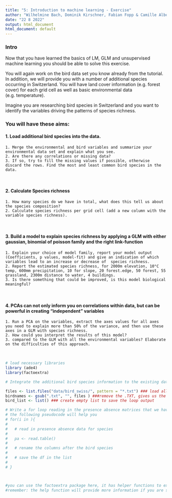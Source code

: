 ```yaml
---
title: "5: Introduction to machine learning - Exercise"
author: "Wilhelmine Bach, Dominik Kirschner, Fabian Fopp & Camille Albouy"
date: "22 8 2022"
output: html_document
html_document: default
---
```


### Intro 
Now that you have learned the basics of LM, GLM and unsupervised machine learning you should be able to solve this exercise. 

You will again work on the bird data set you know already from the tutorial. In addition, we will provide you with a number of additional species occurring in Switzerland. You will have land cover information (e.g. forest cover) for each grid cell as well as basic environmental data (e.g. temperature). 

Imagine you are researching bird species in Switzerland and you want to identify the variables driving the patterns of species richness.

### You will have these aims:

#### 1. Load additional bird species into the data.  
    1. Merge the environmental and bird variables and summarize your environmental data set and explain what you see.
    2. Are there any correlations or missing data? 
    3. If so, try to fill the missing values if possible, otherwise discard the rows. Find the most and least common bird species in the data.  
<br>

#### 2. Calculate Species richness  
    1. How many species do we have in total, what does this tell us about the species composition?  
    2. Calculate species richness per grid cell (add a new column with the variable species richness).  
<br>

#### 3. Build a model to explain species richness by applying a GLM with either gaussian, binomial of poisson family and the right link-function  
    1. Explain your choice of model family, report your model output (Coefficients, p values, model-fit) and give an indication of which variables lead to an increase or decrease of  species richness.   
    2. Report the estimated species richness, for 2000m elevation, 10°C temp, 600mm precipitation, 10 for slope, 20 forest.edge, 50 forest, 55 grassland, 2300m distance to water, 4 buildings.  
    3. Is there something that could be improved, is this model biological meaningful?  
<br>

#### 4. PCAs can not only inform you on correlations within data, but can be powerful in creating "independent" variables
    1. Run a PCA on the variables, extract the axes values for all axes you need to explain more than 50% of the variance, and then use these axes in a GLM with species richness.  
    2. How could you interpret the results of this model?  
    3. compared to the GLM with all the environmental variables? Elaborate on the difficulties of this approach. 
<br>

```r
# load necessary libraries
library (ade4)
library(factoextra)

# Integrate the additional bird species information to the existing data

files <- list.files("data/bird_swiss/", pattern = "*.txt") ### load all filenames in the bird_swiss folder
birdnames <- gsub(".txt", "", files ) ###remove the .TXT, gives us the cleaned names we need
bird_list <- list() ### create empty list to save the loop output

# Write a for loop reading in the presence absence matrices that we have provided and add them to the list
# the following pseudocode will help you
# for(i in ){
#   
#   # read in presence absence data for species
#   
#   pa <- read.table()
#   
#   # rename the columns after the bird species
#   
#   # save the df in the list
# 
# }

```

```r

```

```r

```

```r
#you can use the factoextra package here, it has helper functions to extract PCA axis values 
#remember: the help function will provide more information if you are stuck with a package

```

